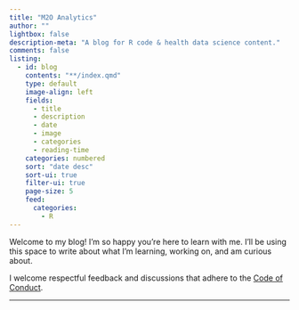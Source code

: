 ```yaml
---
title: "M2O Analytics"
author: ""
lightbox: false
description-meta: "A blog for R code & health data science content."
comments: false
listing:
  - id: blog
    contents: "**/index.qmd"
    type: default
    image-align: left
    fields: 
      - title
      - description
      - date
      - image
      - categories
      - reading-time
    categories: numbered
    sort: "date desc"
    sort-ui: true
    filter-ui: true
    page-size: 5 
    feed:
      categories: 
        - R
---
```


Welcome to my blog! I'm so happy you're here to learn with me. I'll be using this space to write about what I'm learning, working on, and am curious about.

I welcome respectful feedback and discussions that adhere to the [Code of Conduct](../coc.qmd).

---

::: {#blog}
:::
